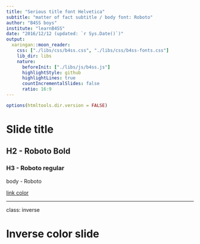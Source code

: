 ```yaml
---
title: "Serious title font Helvetica"
subtitle: "matter of fact subtitle / body font: Roboto"
author: "B4SS boys"
institute: "learnB4SS"
date: "2016/12/12 (updated: `r Sys.Date()`)"
output:
  xaringan::moon_reader:
    css: ["./libs/css/b4ss.css", "./libs/css/b4ss-fonts.css"]
    lib_dir: libs
    nature:
      beforeInit: ["./libs/js/b4ss.js"]
      highlightStyle: github
      highlightLines: true
      countIncrementalSlides: false
      ratio: 16:9
---
```


```r
options(htmltools.dir.version = FALSE)
```


# Slide title

## H2 - Roboto Bold

### H3 - Roboto regular

body - Roboto

[link color](https://learnB4SS.github.io)

---
class: inverse

# Inverse color slide
